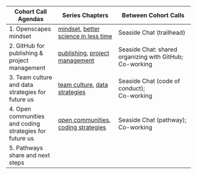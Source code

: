 Cohort Call Agendas          | Series Chapters |      Between Cohort Calls
------------------|----------------------|---------------------------
1. Openscapes mindset | [mindset](#mindset), [better science in less time](#bsilt) | Seaside Chat (trailhead)
2. GitHub for publishing & project management | [publishing](#github-pub), [project management](#github-issues) | Seaside Chat: shared organizing with GitHub; Co-working
3. Team culture and data strategies for future us | [team culture](#team-culture), [data strategies](#data-strategies) | Seaside Chat (code of conduct);<br>Co-working
4. Open communities and coding strategies for future us | [open communities](#communities), [coding strategies](#coding-strategies) | Seaside Chat (pathway); Co-working
5. Pathways share and next steps |  | 
